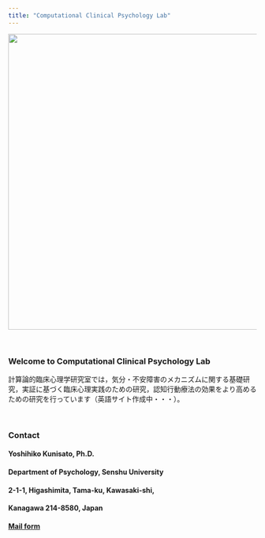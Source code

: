 ```yaml
---
title: "Computational Clinical Psychology Lab"
---
```


<img src="mark.png" width="600px">

<br />

### Welcome to Computational Clinical Psychology Lab
計算論的臨床心理学研究室では，気分・不安障害のメカニズムに関する基礎研究，実証に基づく臨床心理実践のための研究，認知行動療法の効果をより高めるための研究を行っています（英語サイト作成中・・・）。

<br />

### Contact
#### Yoshihiko Kunisato, Ph.D.
#### Department of Psychology, Senshu University
#### 2-1-1, Higashimita, Tama-ku, Kawasaki-shi, 
#### Kanagawa 214-8580, Japan
#### [Mail form](https://docs.google.com/forms/d/e/1FAIpQLSeVb0_ti9flHyGcRQcLESQO7Tzl3eH5hbCqXyzcGh7RWLQexA/viewform)